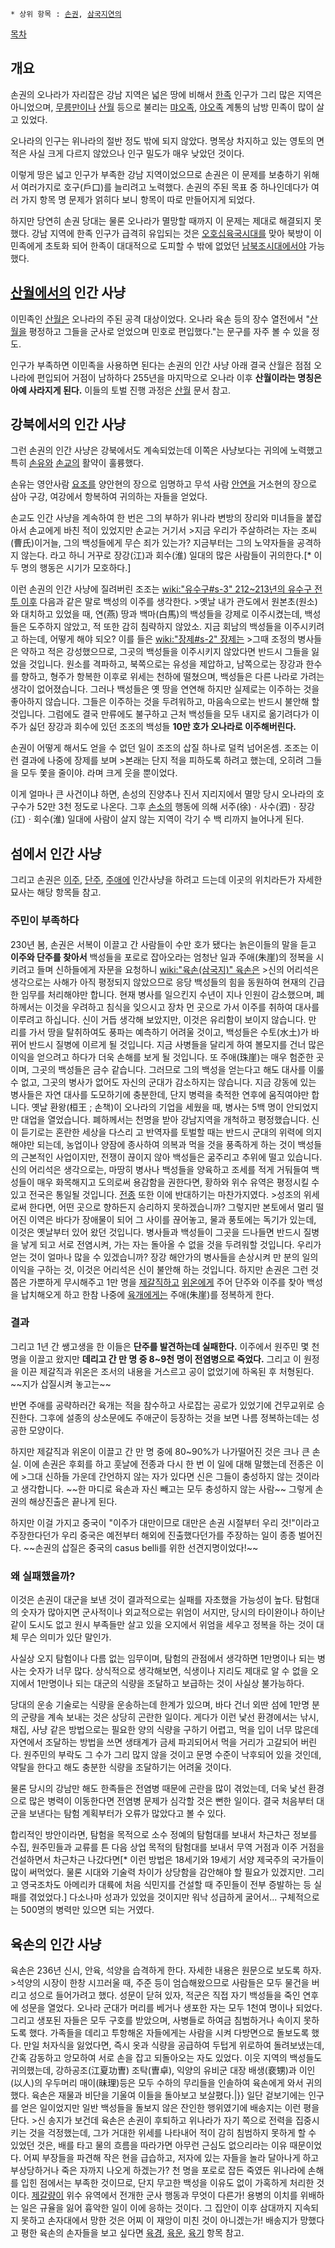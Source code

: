  * 상위 항목 : [[손권]], [[삼국지연의]]

[[목차]]

== 개요 ==
손권의 오나라가 자리잡은 강남 지역은 넓은 땅에 비해서 [[한족]] 인구가 그리 많은 지역은 아니었으며, [[무릉만]]이나 [[산월]] 등으로 불리는 [[먀오족]], [[야오족]] 계통의 남방 민족이 많이 살고 있었다.

오나라의 인구는 위나라의 절반 정도 밖에 되지 않았다. 명목상 차지하고 있는 영토의 면적은 사실 크게 다르지 않았으나 인구 밀도가 매우 낮았던 것이다.

이렇게 땅은 넓고 인구가 부족한 강남 지역이었으므로 손권은 이 문제를 보충하기 위해서 여러가지로 호구(戶口)를 늘리려고 노력했다. 손권의 주된 목표 중 하나인데다가 여러 가지 항목 명 문제가 얽히다 보니 항목이 따로 만들어지게 되었다.

하지만 당연히 손권 당대는 물론 오나라가 멸망할 때까지 이 문제는 제대로 해결되지 못했다. 강남 지역에 한족 인구가 급격히 유입되는 것은 [[오호십육국시대]]를 맞아 북방이 이민족에게 초토화 되어 한족이 대대적으로 도피할 수 밖에 없었던 [[남북조시대]]에서야 가능했다.

== [[산월]]에서의 인간 사냥 ==
이민족인 [[산월]]은 오나라의 주된 공격 대상이었다. 오나라 육손 등의 장수 열전에서 "[[산월]]을 평정하고 그들을 군사로 얻었으며 민호로 편입했다."는 문구를 자주 볼 수 있을 정도.

인구가 부족하면 이민족을 사용하면 된다는 손권의 인간 사냥 아래 결국 산월은 점점 오나라에 편입되어 거점이 남하하다 255년을 마지막으로 오나라 이후 '''산월이라는 명칭은 아예 사라지게 된다.''' 이들의 토벌 진행 과정은 [[산월]] 문서 참고.

== 강북에서의 인간 사냥 ==
그런 손권의 인간 사냥은 강북에서도 계속되었는데 이쪽은 사냥보다는 귀의에 노력했고 특히 [[손유]]와 [[손교]]의 활약이 훌륭했다.

손유는 영안사람 [[요조]]를 양안현의 장으로 임명하고 무석 사람 [[안연]]을 거소현의 장으로 삼아 구강, 여강에서 항복하여 귀의하는 자들을 얻었다.

손교도 인간 사냥을 계속하여 한 번은 그의 부하가 위나라 변방의 장리와 미녀들을 붙잡아서 손교에게 바친 적이 있었지만 손교는 거기서
>지금 우리가 주살하려는 자는 조씨(曹氏)이거늘, 그의 백성들에게 무슨 죄가 있는가? 지금부터는 그의 노약자들을 공격하지 않는다.
라고 하니 거꾸로 장강(江)과 회수(淮) 일대의 많은 사람들이 귀의한다.[* 이 두 명의 행동은 시기가 모호하다.] 

이런 손권의 인간 사냥에 질려버린 조조는 [[wiki:"유수구#s-3" 212~213년의 유수구 전투 이후]] 다음과 같은 말로 백성의 이주를 생각한다.
>옛날 내가 관도에서 원본초(원소)와 대치하고 있었을 때, 연(燕) 땅과 백마(白馬)의 백성들을 강제로 이주시켰는데, 백성들은 도주하지 않았고, 적 또한 감히 침략하지 않았소. 지금 회남의 백성들을 이주시키려고 하는데, 어떻게 해야 되오?
이를 들은 [[wiki:"장제#s-2" 장제]]는
>그때 조정의 병사들은 약하고 적은 강성했으므로, 그곳의 백성들을 이주시키지 않았다면 반드시 그들을 잃었을 것입니다. 원소를 격파하고, 북쪽으로는 유성을 제압하고, 남쪽으로는 장강과 한수를 향하고, 형주가 항복한 이후로 위세는 천하에 떨쳤으며, 백성들은 다른 나라로 가려는 생각이 없어졌습니다. 그러나 백성들은 옛 땅을 연연해 하지만 실제로는 이주하는 것을 좋아하지 않습니다. 그들은 이주하는 것을 두려워하고, 마음속으로는 반드시 불안해 할 것입니다. 
그럼에도 결국 만류에도 불구하고 근처 백성들을 모두 내지로 옮기려다가 이주가 싫던 장강과 회수에 있던 조조의 백성들 '''10만 호가 오나라로 이주해버린다.'''

손권이 어떻게 해서도 얻을 수 없던 일이 조조의 삽질 하나로 덜컥 넘어온셈. 조조는 이런 결과에 나중에 장제를 보며
>본래는 단지 적을 피하도록 하려고 했는데, 오히려 그들을 모두 쫓을 줄이야.
라며 크게 웃을 뿐이었다.

이게 얼마나 큰 사건이냐 하면, 손성의 진양추나 진서 지리지에서 멸망 당시 오나라의 호구수가 52만 3천 정도로 나온다. 그후 [[손소]]의 행동에 의해 서주(徐)ㆍ사수(泗)ㆍ장강(江)ㆍ회수(淮) 일대에 사람이 살지 않는 지역이 각기 수 백 리까지 늘어나게 된다.

== 섬에서 인간 사냥 ==
그리고 손권은 [[이주]], [[단주]], [[주애]]에 인간사냥을 하려고 드는데 이곳의 위치라든가 자세한 묘사는 해당 항목들 참고.
=== 주민이 부족하다 ===
230년 봄, 손권은 서복이 이끌고 간 사람들이 수만 호가 됐다는 늙은이들의 말을 듣고 '''이주와 단주를 찾아서''' 백성들을 포로로 잡아오라는 엄청난 일과 주애(朱崖)의 정복을 시키려고 들며 신하들에게 자문을 요청하니 [[wiki:"육손(삼국지)" 육손]]은
>신의 어리석은 생각으로는 사해가 아직 평정되지 않았으므로 응당 백성들의 힘을 동원하여 현재의 긴급한 임무를 처리해야만 합니다. 현재 병사를 일으킨지 수년이 지나 인원이 감소했으며, 폐하께서는 이것을 우려하고 침식을 잊으시고 장차 먼 곳으로 가서 이주를 취하여 대사를 이루려고 하십니다. 신이 거듭 생각해 보았지만, 이것은 유리함이 보이지 않습니다. 만 리를 가서 땅을 탈취하여도 풍파는 예측하기 어려울 것이고, 백성들은 수토(水土)가 바뀌어 반드시 질병에 이르게 될 것입니다. 지금 사병들을 달리게 하여 볼모지를 건너 많은 이익을 얻으려고 하다가 더욱 손해를 보게 될 것입니다. 또 주애(珠崖)는 매우 험준한 곳이며, 그곳의 백성들은 금수 같습니다. 그러므로 그의 백성을 얻는다고 해도 대사를 이룰 수 없고, 그곳의 병사가 없어도 자신의 군대가 감소하지는 않습니다. 지금 강동에 있는 병사들은 자연 대사를 도모하기에 충분한데, 단지 병력을 축적한 연후에 움직여야만 합니다. 옛날 환왕(桓王 ; 손책)이 오나라의 기업을 세웠을 때, 병사는 5백 명이 안되었지만 대업을 열었습니다. 폐하께서는 천명을 받아 강남지역을 개척하고 평정했습니다. 신이 듣기로는 혼란한 세상을 다스리 고 반역자를 토벌할 때는 반드시 군대의 위력에 의지해야만 되는데, 농업이나 양잠에 종사하여 의복과 먹을 것을 풍족하게 하는 것이 백성들의 근본적인 사업이지만, 전쟁이 끊이지 않아 백성들은 굶주리고 추위에 떨고 있습니다. 신의 어리석은 생각으로는, 마땅히 병사나 백성들을 양육하고 조세를 적게 거둬들여 백성들이 매우 화목해지고 도의로써 용감함을 권한다면, 황하와 위수 유역은 평정시킬 수 있고 전국은 통일될 것입니다.
[[전종]] 또한 이에 반대하기는 마찬가지였다.
>성조의 위세로써 한다면, 어떤 곳으로 향하든지 승리하지 못하겠습니까? 그렇지만 본토에서 멀리 떨어진 이역은 바다가 장애물이 되어 그 사이를 끊어놓고, 물과 풍토에는 독기가 있는데, 이것은 옛날부터 있어 왔던 것입니다. 병사들과 백성들이 그곳을 드나들면 반드시 질병을 낳게 되고 서로 전염시켜, 가는 자는 돌아올 수 없을 것을 두려워할 것입니다. 우리가 얻는 것이 얼마나 많을 수 있겠습니까? 장강 해안가의 병사들을 손상시켜 만 분의 일의 이익을 구하는 것, 이것은 어리석은 신이 불안해 하는 것입니다.
하지만 손권은 그런 것쯤은 가뿐하게 무시해주고 1만 명을 [[제갈직]]하고 [[위온]]에게 주어 단주와 이주를 찾아 백성을 납치해오게 하고 한참 나중에 [[육개]]에게는 주애(朱崖)를 정복하게 한다.

=== 결과 ===
그리고 1년 간 쌩고생을 한 이들은 '''단주를 발견하는데 실패한다.''' 이주에서 원주민 몇 천 명을 이끌고 왔지만 '''데리고 간 만 명 중 8~9천 명이 전염병으로 죽었다.''' 그리고 이 원정을 이끈 제갈직과 위온은 조서의 내용을 거스르고 공이 없었기에 하옥된 후 처형된다. ~~지가 삽질시켜 놓고는~~

반면 주애를 공략하러간 육개는 적을 참수하고 사로잡는 공로가 있었기에 건무교위로 승진한다. 그후에 설종의 상소문에도 주애군이 등장하는 것을 보면 나름 정복하는데는 성공한 모양이다. 

하지만 제갈직과 위온이 이끌고 간 만 명 중에 80~90%가 나가떨어진 것은 크나 큰 손실. 이에 손권은 후회를 하고 훗날에 전종과 다시 한 번 이 일에 대해 말했는데 전종은 이에
>그대 신하들 가운데 간언하지 않는 자가 있다면 신은 그들이 충성하지 않는 것이라고 생각합니다.
~~한 마디로 육손과 자신 빼고는 모두 충성하지 않는 사람~~
그렇게 손권의 해상진출은 끝나게 된다.

하지만 이걸 가지고 중국이 "이주가 대만이므로 대만은 손권 시절부터 우리 것!"이라고 주장한다던가 우리 중국은 예전부터 해외에 진출했다던가를 주장하는 일이 종종 벌어진다. ~~손권의 삽질은 중국의 casus belli를 위한 선견지명이었다!~~

=== 왜 실패했을까? ===
이것은 손권이 대군을 보낸 것이 결과적으로는 실패를 자초했을 가능성이 높다. 탐험대의 숫자가 많아지면 군사적이나 외교적으로는 위엄이 서지만, 당시의 타이완이나 하이난 같이 도시도 없고 원시 부족들만 살고 있을 오지에서 위엄을 세우고 정복을 하는 것이 대체 무슨 의미가 있단 말인가.

사실상 오지 탐험이나 다름 없는 임무이며, 탐험의 관점에서 생각하면 1만명이나 되는 병사는 숫자가 너무 많다. 상식적으로 생각해보면, 식생이나 지리도 제대로 알 수 없을 오지에서 1만명이나 되는 대군의 식량을 조달하고 보급하는 것이 사실상 불가능하다.

당대의 운송 기술로는 식량을 운송하는데 한계가 있으며, 바다 건너 외딴 섬에 1만명 분의 군량을 계속 보내는 것은 상당히 곤란한 일이다. 게다가 이런 낯선 환경에서는 낚시, 채집, 사냥 같은 방법으로는 필요한 양의 식량을 구하기 어렵고, 먹을 입이 너무 많은데 자연에서 조달하는 방법을 쓰면 생태계가 금세 파괴되어서 먹을 거리가 고갈되어 버린다. 원주민의 부락도 그 수가 그리 많지 않을 것이고 문명 수준이 낙후되어 있을 것인데, 약탈을 한다고 해도 충분한 식량을 조달하기는 어려울 것이다.

물론 당시의 강남만 해도 한족들은 전염병 때문에 곤란을 많이 겪었는데, 더욱 낯선 환경으로 많은 병력이 이동한다면 전염병 문제가 심각할 것은 뻔한 일이다. 결국 처음부터 대군을 보낸다는 탐험 계획부터가 오류가 많았다고 볼 수 있다.

합리적인 방안이라면, 탐험을 목적으로 소수 정예의 탐험대를 보내서 차근차근 정보를 수집, 원주민들과 교류를 튼 다음 상업 목적의 탐험대를 보내서 무역 거점과 이주 거점을 건설하면서 차근차근 나갔다면[* 이런 방법은 18세기와 19세기 서양 제국주의 국가들이 많이 써먹었다. 물론 시대와 기술력 차이가 상당함을 감안해야 할 필요가 있겠지만. 그리고 영국조차도 아메리카 대륙에 처음 식민지를 건설할 때 주민들이 전부 증발하는 등 실패를 겪었었다.] 다소나마 성과가 있었을 것이지만 워낙 성급하게 굴어서... 구체적으로는 500명의 병력만 있으면 되는 거였다. 
== 육손의 인간 사냥 ==
육손은 236년 신시, 안육, 석양을 습격하게 한다. 자세한 내용은 원문으로 보도록 하자.
>석양의 시장이 한창 시끄러울 때, 주준 등이 엄습해왔으므로 사람들은 모두 물건을 버리고 성으로 들어가려고 했다. 성문이 닫혀 있자, 적군은 직접 자기 백성들을 죽인 연후에 성문을 열었다. 오나라 군대가 머리를 베거나 생포한 자는 모두 1천여 명이나 되었다. 그리고 생포된 자들은 모두 구호를 받았으며, 사병들로 하여금 침범하거나 속이지 못하도록 했다. 가족들을 데리고 투항해온 자들에게는 사람을 시켜 다방면으로 돌보도록 했다. 만일 처자식을 잃었다면, 즉시 옷과 식량을 공급하여 두텁게 위로하여 돌려보냈는데, 간혹 감동하고 앙모하여 서로 손을 잡고 되돌아오는 자도 있었다. 이웃 지역의 백성들도 귀의했는데, 강하공조(江夏功曺) 조탁(曺卓), 익양의 유비군 대장 배생(裵甥)과 이인(以人)의 우두머리 매이(昧理)등은 모두 수하의 무리들을 인솔하여 육손에게 와서 귀의했다. 육손은 재물과 비단을 기울여 이들을 돌아보고 보살폈다.|}}
일단 겉보기에는 인구를 얻은 일이었지만 일반 백성들을 돌보지 않은 잔인한 행위였기에 배송지는 이런 평을 단다. 
>신 송지가 보건데 육손은 손권이 후퇴하고 위나라가 자기 쪽으로 전력을 집중시키는 것을 걱정했는데, 그가 거대한 위세를 나타내어 적이 감히 침범하지 못하게 할 수 있었던 것은, 배를 타고 물의 흐름을 따라가면 아무런 근심도 없으리라는 이유 때문이었다. 어찌 부장들을 파견해 작은 현을 급습하고, 저자에 있는 자들을 놀라 달아나게 하고 부상당하거나 죽은 자까지 나오게 하겠는가? 천 명을 포로로 잡든 죽였든 위나라에 손해를 입힌 점에서는 부족한 것이므로, 단지 무고한 백성을 이유도 없이 가혹하게 처리한 것이다. [[제갈량]]이 위수 유역에서 전개한 군사 행동과 무엇이 다른가! 용병의 이치를 위배하는 일은 규율을 잃어 흉악한 일이 이에 응하는 것이다. 그 집안이 이후 삼대까지 지속되지 못하고 손자대에서 망한 것은 어찌 이 재앙이 미친 것이 아니겠는가! 
배송지가 망했다고 평한 육손의 손자들을 보고 싶다면 [[육경]], [[육운]], [[육기]] 항목 참고.
